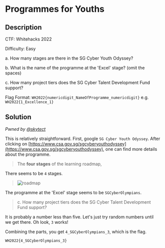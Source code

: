 # Programmes for Youths

## Description

CTF: Whitehacks 2022

Difficulty: Easy

a. How many stages are there in the SG Cyber Youth Odyssey?

b. What is the name of the programme at the 'Excel' stage? (omit the spaces)

c. How many project tiers does the SG Cyber Talent Development Fund support?

Flag Format: `WH2022{numericdigit_NameOfProgramme_numericdigit}` e.g.
`WH2022{1_Excellence_1}`

## Solution

_Pwned by [@skytect](https://github.com/skytect)_

This is relatively straightforward. First, google `SG Cyber Youth Odyssey`.
After clicking on
[https://www.csa.gov.sg/sgcyberyouthodyssey](https://www.csa.gov.sg/sgcyberyouthodyssey),
one can find more details about the programme.

> The **four stages** of the learning roadmap,

There seems to be `4` stages.

> ![roadmap](/images/whitehacks-2022/programmes-for-youths-1.png)

The programme at the 'Excel' stage seems to be `SGCyberOlympians`.

> c. How many project tiers does the SG Cyber Talent Development Fund support?

It is probably a number less than five. Let's just try random numbers until we
get there. Oh look, `3` works!

Combining the parts, you get `4_SGCyberOlympians_3`, which is the flag.

`WH2022{4_SGCyberOlympians_3}`
